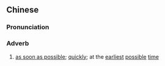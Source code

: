 ==Chinese==
{{zh-forms}}

===Pronunciation===
{{zh-pron
|m=zǎozǎo
|c=zou2 zou2
|h=pfs=chó-chó
|cat=adv
}}

===Adverb===
{{zh-adv}}

# {{lb|zh|literary}} [[as soon as possible]]; [[quickly]]; at the [[earliest]] [[possible]] [[time]]